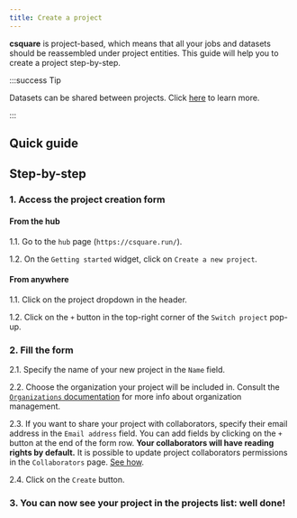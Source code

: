 ```yaml
---
title: Create a project
---
```



**csquare** is project-based, which means that all your jobs and datasets should be reassembled under project entities. This guide will help you to create a project step-by-step.

:::success Tip

Datasets can be shared between projects. Click [here](../datasets/import-an-existing-dataset-to-a-project)
to learn more.

:::

## Quick guide

<VideoPlayer src="../../medias/webm/create-a-project.webm" />

## Step-by-step

### 1. Access the project creation form

#### From the hub

1.1. Go to the `hub` page (`https://csquare.run/`).

1.2. On the `Getting started` widget, click on `Create a new project`.

#### From anywhere

1.1. Click on the project dropdown in the header.

1.2. Click on the `+` button in the top-right corner of the `Switch project` pop-up.

### 2. Fill the form

2.1. Specify the name of your new project in the `Name` field.

2.2. Choose the organization your project will be included in. Consult the [`Organizations` documentation](../organizations/introduction) for more info about organization management.

2.3. If you want to share your project with collaborators, specify their email address in the `Email address` field. You can add fields by clicking on the `+` button at the end of the form row. **Your collaborators will have reading rights by default.** It is possible to update project collaborators permissions in the `Collaborators`
page. [See how](collaborators/update-permissions).

2.4. Click on the `Create` button.


### 3. You can now see your project in the projects list: well done!